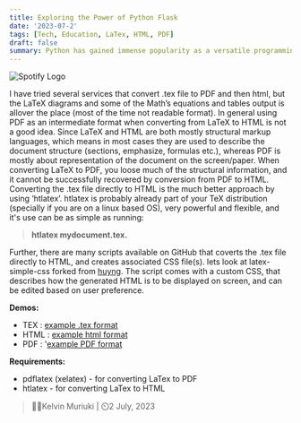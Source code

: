```yaml
---
title: Exploring the Power of Python Flask
date: '2023-07-2'
tags: [Tech, Education, LaTex, HTML, PDF]
draft: false
summary: Python has gained immense popularity as a versatile programming language, and when it comes to web development, Flask stands out as a robust and flexible framework. Flask provides developers with the tools needed to build web applications quickly and efficiently, thanks to its simplicity and extensive ecosystem. In this blog, we will delve into the world of Python Flask, exploring its features, advantages, and how to get started with this lightweight yet powerful web framework.
---
```


<img className="inline rounded-lg" src="/static/images/Blog/blog_post_3.jpg" alt="Spotify Logo" />

I have tried several services that convert .tex file to PDF and then html, but the LaTeX diagrams and some of the Math’s equations and tables output is allover the place (most of the time not readable format). In general using PDF as an intermediate format when converting from LaTeX to HTML is not a good idea. Since LaTeX and HTML are both mostly structural markup languages, which means in most cases they are used to describe the document structure (sections, emphasize, formulas etc.), whereas PDF is mostly about representation of the document on the screen/paper. When converting LaTeX to PDF, you loose much of the structural information, and it cannot be successfully recovered by conversion from PDF to HTML. Converting the .tex file directly to HTML is the much better approach by using ‘htlatex’. htlatex is probably already part of your TeX distribution (specially if you are on a linux based OS), very powerful and flexible, and it's use can be as simple as running:

> **htlatex mydocument.tex.**

Further, there are many scripts available on GitHub that coverts the .tex file directly to HTML, and creates associated CSS file(s). lets look at latex-simple-css forked from [huyng](https://github.com/focus85/latex-simple-css). The script comes with a custom CSS, that describes how the generated HTML is to be displayed on screen, and can be edited based on user preference.

**Demos:**

- TEX : [example .tex format](https://www.hshiferaw.xyz/latex-simple-css/example.tex)
- HTML : [example html format](https://www.hshiferaw.xyz/latex-simple-css/example.html)
- PDF : '[example PDF format](https://www.hshiferaw.xyz/latex-simple-css/example.pdf)

**Requirements:**

- pdflatex (xelatex) - for converting LaTex to PDF
- htlatex - for converting LaTex to HTML

> 🧑‍💻Kelvin Muriuki | ⏲️2 July, 2023
